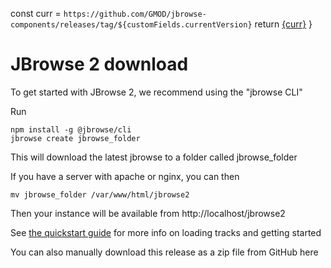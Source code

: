 
  const curr = `https://github.com/GMOD/jbrowse-components/releases/tag/${customFields.currentVersion}`
  return <a href={curr}>{curr}</a>
}

# JBrowse 2 download

To get started with JBrowse 2, we recommend using the "jbrowse CLI"

Run

```
npm install -g @jbrowse/cli
jbrowse create jbrowse_folder
```

This will download the latest jbrowse to a folder called jbrowse_folder

If you have a server with apache or nginx, you can then

```
mv jbrowse_folder /var/www/html/jbrowse2
```

Then your instance will be available from http://localhost/jbrowse2

See [the quickstart guide](../docs/quickstart_web) for more info on loading tracks and getting started

You can also manually download this release as a zip file from GitHub here

<Link />
